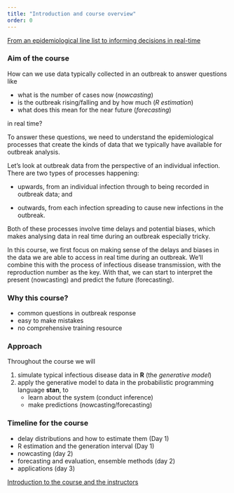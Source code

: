 ```yaml
---
title: "Introduction and course overview"
order: 0
---
```


[From an epidemiological line list to informing decisions in real-time](slides/from-line-list-to-decisions.qmd)

### Aim of the course

How can we use data typically collected in an outbreak to answer questions like

-   what is the number of cases now (*nowcasting*)
-   is the outbreak rising/falling and by how much (*R estimation*)
-   what does this mean for the near future (*forecasting*)

in real time?

To answer these questions, we need to understand the epidemiological processes that create the kinds of data that we typically have available for outbreak analysis.

::: callout
Let's look at outbreak data from the perspective of an individual infection.
There are two types of processes happening:

-   upwards, from an individual infection through to being recorded in outbreak data; and

-   outwards, from each infection spreading to cause new infections in the outbreak.

Both of these processes involve time delays and potential biases, which makes analysing data in real time during an outbreak especially tricky.
:::

In this course, we first focus on making sense of the delays and biases in the data we are able to access in real time during an outbreak.
We'll combine this with the process of infectious disease transmission, with the reproduction number as the key.
With that, we can start to interpret the present (nowcasting) and predict the future (forecasting).

### Why this course?

-   common questions in outbreak response
-   easy to make mistakes
-   no comprehensive training resource

### Approach

Throughout the course we will

1.  simulate typical infectious disease data in **R** (the *generative model*)
2.  apply the generative model to data in the probabilistic programming language **stan**, to
    -   learn about the system (conduct inference)
    -   make predictions (nowcasting/forecasting)

### Timeline for the course

-   delay distributions and how to estimate them (Day 1)
-   R estimation and the generation interval (Day 1)
-   nowcasting (day 2)
-   forecasting and evaluation, ensemble methods (day 2)
-   applications (day 3)

[Introduction to the course and the instructors](slides/introduction-to-the-course-and-the-instructors.qmd)

